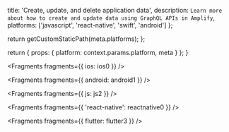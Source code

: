 
  title: 'Create, update, and delete application data',
  description: `Learn more about how to create and update data using GraphQL APIs in Amplify`,
  platforms: ['javascript', 'react-native', 'swift', 'android']
};

  return getCustomStaticPath(meta.platforms);
};

  return {
    props: {
      platform: context.params.platform,
      meta
    }
  };
}


<Fragments fragments={{ ios: ios0 }} />


<Fragments fragments={{ android: android1 }} />


<Fragments fragments={{ js: js2 }} />


<Fragments fragments={{ 'react-native': reactnative0 }} />


<Fragments fragments={{ flutter: flutter3 }} />
